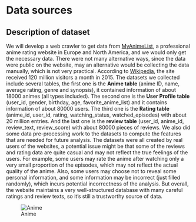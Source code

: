 # Data sources

## Description of dataset
We will develop a web crawler to get data from [MyAnimeList](https://myanimelist.net/), a professional anime rating website in Europe and North America, and we would only get the necessary data. There were not many alternative ways, since the data were public on the website, may an alternative would be collecting the data manually, which is not very practical. According to [Wikipedia](https://en.wikipedia.org/wiki/MyAnimeList), the site received 120 million visitors a month in 2015. The datasets we collected include several tables, the first one is the **Anime table** (anime ID, name, average rating, genre and synopsis), it contained information of about 18000 animes (all types included). The second one is the **User Profile table** (user_id, gender, birthday, age, favorite_anime_list) and it contains information of about 80000 users. The third one is the **Rating table** (anime_id, user_id, rating, watching_status, watched_episodes) with about 20 million entries. And the last one is the **review table** (user_id, anime_id, review_text, review_score) with about 80000 pieces of reviews. We also did some data pre-processing work to the datasets to compute the features that are needed for future analysis. The datasets were all created by real users of the websites, a potential issue might be that some of the reviews and rating data are quite casual and may not reflect the true feelings of the users. For example, some users may rate the anime after watching only a very small proportion of the episodes, which may not reflect the actual quality of the anime. Also, some users may choose not to reveal some personal information, and some information may be incorrect (just filled randomly), which incurs potential incorrectness of the analysis. But overall, the website maintains a very well-structured database with many careful ratings and review texts, so it's still a trustworthy source of data.

![Anime](figs/anime.png)